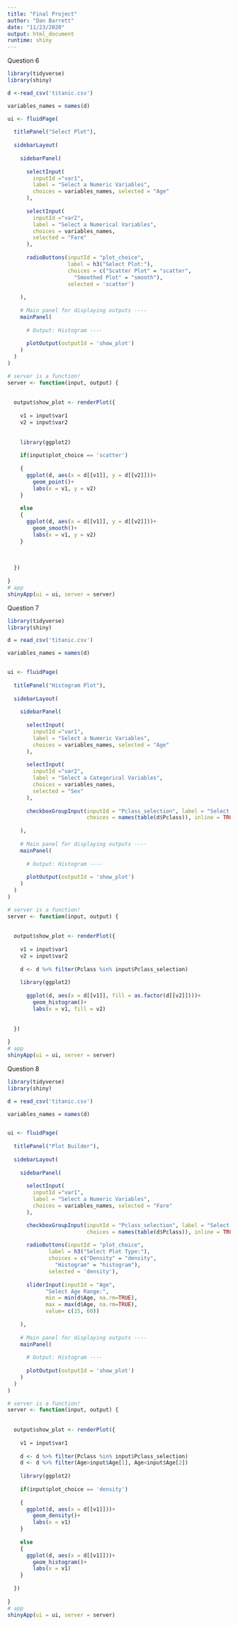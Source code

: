 ```yaml
---
title: "Final Project"
author: "Dan Barrett"
date: "11/23/2020"
output: html_document
runtime: shiny
---
```



Question 6

```r
library(tidyverse)
library(shiny)

d <-read_csv('titanic.csv')

variables_names = names(d)

ui <- fluidPage(
  
  titlePanel("Select Plot"),
  
  sidebarLayout(
    
    sidebarPanel(
      
      selectInput(
        inputId ="var1",
        label = "Select a Numeric Variables",
        choices = variables_names, selected = "Age"
      ),
      
      selectInput(
        inputId ="var2",
        label = "Select a Numerical Variables",
        choices = variables_names,
        selected = "Fare"
      ),
      
      radioButtons(inputId = "plot_choice", 
                   label = h3("Select Plot:"),
                   choices = c("Scatter Plot" = "scatter",
                     "Smoothed Plot" = "smooth"),
                   selected = 'scatter')
      
    ),
    
    # Main panel for displaying outputs ----
    mainPanel(
      
      # Output: Histogram ----
      
      plotOutput(outputId = 'show_plot')
    )
  )
)

# server is a function! 
server <- function(input, output) {
  
  
  output$show_plot <- renderPlot({
    
    v1 = input$var1
    v2 = input$var2
   
    
    library(ggplot2)
    
    if(input$plot_choice == 'scatter')
      
    {
      ggplot(d, aes(x = d[[v1]], y = d[[v2]]))+
        geom_point()+
        labs(x = v1, y = v2)
    }
    
    else
    {
      ggplot(d, aes(x = d[[v1]], y = d[[v2]]))+
        geom_smooth()+
        labs(x = v1, y = v2)
    }
      
      
    
  })
  
}
# app
shinyApp(ui = ui, server = server)
```


Question 7


```r
library(tidyverse)
library(shiny)

d = read_csv('titanic.csv')

variables_names = names(d)


ui <- fluidPage(
  
  titlePanel("Histogram Plot"),
  
  sidebarLayout(
    
    sidebarPanel(
      
      selectInput(
        inputId ="var1",
        label = "Select a Numeric Variables",
        choices = variables_names, selected = "Age"
      ),
      
      selectInput(
        inputId ="var2",
        label = "Select a Categorical Variables",
        choices = variables_names,
        selected = "Sex"
      ),
      
      checkboxGroupInput(inputId = "Pclass_selection", label = "Select Class of Passenger",
                         choices = names(table(d$Pclass)), inline = TRUE),
      
    ),
    
    # Main panel for displaying outputs ----
    mainPanel(
      
      # Output: Histogram ----
      
      plotOutput(outputId = 'show_plot')
    )
  )
)

# server is a function! 
server <- function(input, output) {
  
  
  output$show_plot <- renderPlot({
    
    v1 = input$var1
    v2 = input$var2
   
    d <- d %>% filter(Pclass %in% input$Pclass_selection)
    
    library(ggplot2)
    
      ggplot(d, aes(x = d[[v1]], fill = as.factor(d[[v2]])))+
        geom_histogram()+
        labs(x = v1, fill = v2)
    
    
  })
  
}
# app
shinyApp(ui = ui, server = server)
```



Question 8


```r
library(tidyverse)
library(shiny)

d = read_csv('titanic.csv')

variables_names = names(d)


ui <- fluidPage(
  
  titlePanel("Plot Builder"),
  
  sidebarLayout(
    
    sidebarPanel(
      
      selectInput(
        inputId ="var1",
        label = "Select a Numeric Variables",
        choices = variables_names, selected = "Fare"
      ),

      checkboxGroupInput(inputId = "Pclass_selection", label = "Select Class of Passenger",
                         choices = names(table(d$Pclass)), inline = TRUE),
      
      radioButtons(inputId = "plot_choice", 
             label = h3("Select Plot Type:"),
             choices = c("Density" = "density",
               "Histogram" = "histogram"),
             selected = 'density'),
      
      sliderInput(inputId = "Age",
            "Select Age Range:",
            min = min(d$Age, na.rm=TRUE),
            max = max(d$Age, na.rm=TRUE),
            value= c(15, 60))
      
    ),
    
    # Main panel for displaying outputs ----
    mainPanel(
      
      # Output: Histogram ----
      
      plotOutput(outputId = 'show_plot')
    )
  )
)

# server is a function! 
server <- function(input, output) {
  
  
  output$show_plot <- renderPlot({
    
    v1 = input$var1
   
    d <- d %>% filter(Pclass %in% input$Pclass_selection)
    d <- d %>% filter(Age>input$Age[1], Age<input$Age[2])
    
    library(ggplot2)
    
    if(input$plot_choice == 'density')
      
    {
      ggplot(d, aes(x = d[[v1]]))+
        geom_density()+
        labs(x = v1)
    }
    
    else
    {
      ggplot(d, aes(x = d[[v1]]))+
        geom_histogram()+
        labs(x = v1)
    }
    
  })
  
}
# app
shinyApp(ui = ui, server = server)
```



